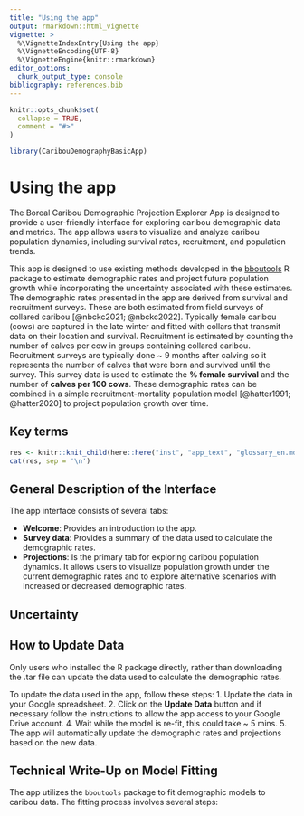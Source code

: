 ```yaml
---
title: "Using the app"
output: rmarkdown::html_vignette
vignette: >
  %\VignetteIndexEntry{Using the app}
  %\VignetteEncoding{UTF-8}
  %\VignetteEngine{knitr::rmarkdown}
editor_options: 
  chunk_output_type: console
bibliography: references.bib
---
```


```r
knitr::opts_chunk$set(
  collapse = TRUE,
  comment = "#>"
)
```

```r
library(CaribouDemographyBasicApp)
```

```{=html}
<!--- A vignette to outline the uses of the app including: General description of the interface Uncertainty
How to update data
Technical write up on how models are fit that refers back to bboutools/caribouMetrics --->
```

# Using the app

The Boreal Caribou Demographic Projection Explorer App is designed to provide a user-friendly interface for exploring caribou demographic data and metrics. The app allows users to visualize and analyze caribou population dynamics, including survival rates, recruitment, and population trends.

This app is designed to use existing methods developed in the <a href="https://poissonconsulting.github.io/bboutools/" target="_blank">bboutools</a>
R package to estimate demographic rates and project future population growth while incorporating the uncertainty associated with these estimates. The demographic rates presented in the app are derived from survival and recruitment surveys. These are both estimated from field surveys of collared caribou [@nbckc2021; @nbckc2022]. Typically female caribou (cows) are captured in the late winter and fitted with collars that transmit data on their location and survival. Recruitment is estimated by counting the number of calves per cow in groups containing collared caribou. Recruitment surveys are typically done \~ 9 months after calving so it represents the number of calves that were born and survived until the survey. This survey data is used to estimate the **% female survival** and the number of **calves per 100 cows**. These demographic rates can be combined in a simple recruitment-mortality population model [@hatter1991; @hatter2020] to project population growth over time.

## Key terms

```r
res <- knitr::knit_child(here::here("inst", "app_text", "glossary_en.md"), quiet = TRUE)
cat(res, sep = '\n')
```

## General Description of the Interface

The app interface consists of several tabs: 

- **Welcome**: Provides an introduction to the app. 
- **Survey data**: Provides a summary of the data used to calculate the demographic rates. 
- **Projections**: Is the primary tab for exploring caribou population dynamics. It allows users to visualize population growth under the current demographic rates and to explore alternative scenarios with increased or decreased demographic rates.

## Uncertainty



## How to Update Data

Only users who installed the R package directly, rather than downloading the .tar file can update the data used to calculate the demographic rates. 

To update the data used in the app, follow these steps:
1.  Update the data in your Google spreadsheet. 
2.  Click on the **Update Data** button and if necessary follow the instructions to allow the app access to your Google Drive account.
4.  Wait while the model is re-fit, this could take ~ 5 mins.
5.  The app will automatically update the demographic rates and projections based on the new data. 

## Technical Write-Up on Model Fitting

The app utilizes the `bboutools` package to fit demographic models to caribou data. The fitting process involves several steps:

